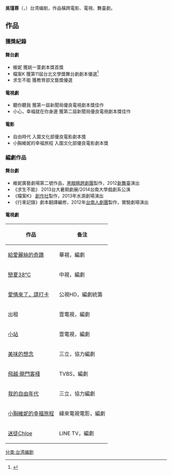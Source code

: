 {{copyedit|time=2014-09-29}}
{{blpsources|time=2020-12-01}}
{{藝人
|姓名 = 吳瑾蓉
|類型 = 編劇
|圖片 =<!--建議使用自由版權圖像-->
|圖片尺寸 =
|圖片簡介 =
|本名 =
|外文名 =
|外文 = 
|羅馬拼音 = Wu Chin-jung
|英文名 = Sharon Wu
|暱稱 =
|其他藝名 = 
|國籍 = {{ROC}}
|民族 =
|籍貫 =
|出生日期 = {{birth date and age|1984|07|06}}
|出生地點 = {{TWN}}
|逝世日期 =
|逝世地點 =
|職業 = 編劇
|語言 = 中文、英文
|教育程度 = [[台大|台大]]外文系畢，[[台北藝術大學|台北藝術大學]]劇本創作研究所畢
|宗教信仰 =
|配偶 =
|兒女 =
|父母 =
|音樂類型 =
|演奏樂器 =
|出道地點 =
|出道作 =
|出道日期 =
|代表作 =
|活躍年代 =
|唱片公司 =
|經紀公司 =
|網站 =
|相關團體 =
|獎項 =
|IMDb = 4954758
}}
'''吳瑾蓉'''（{{lang|en|Sharon Wu}}，{{bd|1984年|7月6日||}}）台湾编剧，作品橫跨電影、電視、舞臺劇。

==作品==
=== 獲獎紀錄 ===
==== 舞台劇 ====
*維妮 獲姚一葦劇本獎首獎
*檔案K 獲第11屆台北文學獎舞台劇劇本優選<ref>{{Cite web |url=http://literature2008.culture.gov.taipei/11lite/11read.html |title=第十一屆台北文學獎得獎作品集 |accessdate=2018-08-05 |archive-date=2018-04-07 |archive-url=https://web.archive.org/web/20180407040233/http://literature2008.culture.gov.taipei/11lite/11read.html |dead-url=yes }}</ref>
*求生不能 獲教育部文藝獎優選

==== 電視劇 ====
*聽你聽我 獲第一屆新聞局優良電視劇本獎佳作
*小心，幸福就在你身邊 獲第二屆新聞局優良電視劇本獎佳作

==== 電影 ====
*自由時代 入圍文化部優良電影劇本獎
*小胸維妮的幸福旅程 入圍文化部優良電影劇本獎

=== 編劇作品 ===
==== 舞台劇 ====
*維妮廣藝劇場第二號作品，[[黑眼睛跨劇團|黑眼睛跨劇團]]製作，2012[[新舞臺|新舞臺]]演出
*《求生不能》 2013台大暑期劇展/2014台南大學戲劇系公演
*《檔案K》 [[創作社|創作社]]製作，2013年水源劇場演出
*《行車記錄》劇本翻譯編修，2012年[[台南人劇團|台南人劇團]]製作，實驗劇場演出

==== 電視劇 ====
{| class="wikitable"
|-
! 作品 !! 备注
|-
| [[給愛麗絲的奇蹟|給愛麗絲的奇蹟]] || 華視，編劇
|-
| [[戀夏38℃|戀夏38℃]] || 中視，編劇
|-
| [[愛情來了，請打卡|愛情來了，請打卡]] || 公視HD，編劇統籌
|-
| 出租 || 壹電視，編劇
|-
| [[小站_(電視劇)|小站]] || 壹電視，編劇
|-
| [[美味的想念|美味的想念]] || 三立，協力編劇
|-
| [[飛越·龍門客棧|飛越·龍門客棧]] || TVBS，編劇
|-
| [[我的自由年代|我的自由年代]] || 三立，協力編劇
|-
| [[小胸維妮的幸福旅程|小胸維妮的幸福旅程]] || 緯來電視電影，編劇
|-
| [[迷徒Chloe|迷徒Chloe]] || LINE TV，編劇
|}

[[分类:台湾编剧|分类:台湾编剧]]